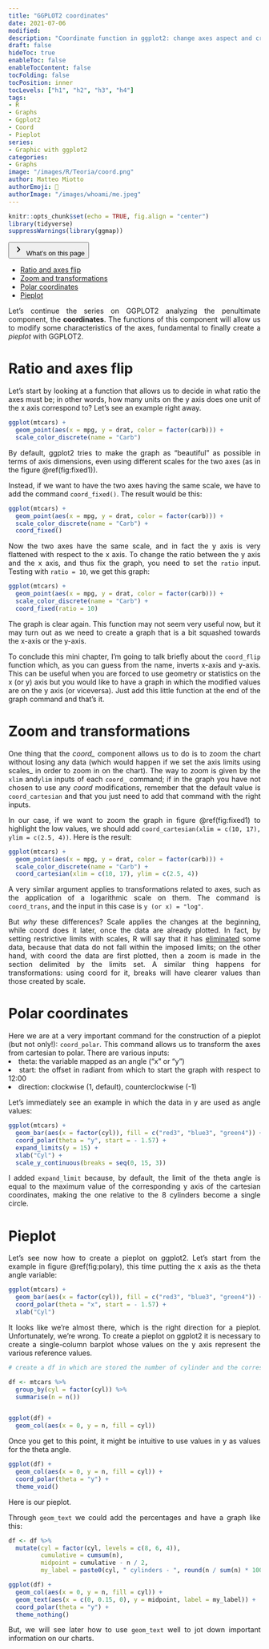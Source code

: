 ```yaml
---
title: "GGPLOT2 coordinates"
date: 2021-07-06
modified:
description: "Coordinate function in ggplot2: change axes aspect and create a pieplot"
draft: false
hideToc: true
enableToc: false
enableTocContent: false
tocFolding: false
tocPosition: inner
tocLevels: ["h1", "h2", "h3", "h4"]
tags:
- R
- Graphs
- Ggplot2
- Coord
- Pieplot
series:
- Graphic with ggplot2
categories:
- Graphs
image: "/images/R/Teoria/coord.png"
author: Matteo Miotto
authorEmoji: 🤖
authorImage: "/images/whoami/me.jpeg"
---
```


```r
knitr::opts_chunk$set(echo = TRUE, fig.align = "center")
library(tidyverse)
suppressWarnings(library(ggmap))
```

<div class="expand">
<button type="button" class="expand__button" aria-label="Expand Button"> [ ]{.expand-icon .expand-icon__right}<svg xmlns="http://www.w3.org/2000/svg" width="24" height="24" viewBox="0 0 24 24" class="expand-icon__down"><path fill="currentColor" d="M9.29 15.88L13.17 12 9.29 8.12c-.39-.39-.39-1.02 0-1.41.39-.39 1.02-.39 1.41 0l4.59 4.59c.39.39.39 1.02 0 1.41L10.7 17.3c-.39.39-1.02.39-1.41 0-.38-.39-.39-1.03 0-1.42z"></path></svg> What's on this page </button>
<div class="expand__content expand__content--toc" style="max-height: 381px;">
<ul>
<li>
<a href="#ratio-and-axes-flip">Ratio and axes flip</a>
</li>
<li>
<a href="#zoom-and-transformations ">Zoom and transformations</a>
</li>
<li>
<a href="#polar-coordinates">Polar coordinates</a>
</li>
<li>
<a href="#pieplot">Pieplot</a>
</li>
</ul>
</div>
</div>
::: {style="text-align: justify;"}

Let's continue the series on GGPLOT2 analyzing the penultimate component, the **coordinates**.
The functions of this component will allow us to modify some characteristics of the axes, fundamental to finally create a *pieplot* with GGPLOT2.

# Ratio and axes flip
Let's start by looking at a function that allows us to decide in what ratio the axes must be; in other words, how many units on the y axis does one unit of the x axis correspond to?
Let's see an example right away.

```r
ggplot(mtcars) +
  geom_point(aes(x = mpg, y = drat, color = factor(carb))) +
  scale_color_discrete(name = "Carb")
```
By default, ggplot2 tries to make the graph as "beautiful" as possible in terms of axis dimensions, even using different scales for the two axes (as in the figure \@ref(fig:fixed1)).  

Instead, if we want to have the two axes having the same scale, we have to add the command `coord_fixed()`. The result would be this:

```r
ggplot(mtcars) +
  geom_point(aes(x = mpg, y = drat, color = factor(carb))) +
  scale_color_discrete(name = "Carb") +
  coord_fixed()
```
Now the two axes have the same scale, and in fact the y axis is very flattened with respect to the x axis. To change the ratio between the y axis and the x axis, and thus fix the graph, you need to set the `ratio` input.
Testing with `ratio = 10`, we get this graph:

```r
ggplot(mtcars) +
  geom_point(aes(x = mpg, y = drat, color = factor(carb))) +
  scale_color_discrete(name = "Carb") +
  coord_fixed(ratio = 10)
```
The graph is clear again.
This function may not seem very useful now, but it may turn out as we need to create a graph that is a bit squashed towards the x-axis or the y-axis.

To conclude this mini chapter, I'm going to talk briefly about the `coord_flip` function which, as you can guess from the name, inverts x-axis and y-axis. This can be useful when you are forced to use geometry or statistics on the x (or y) axis but you would like to have a graph in which the modified values are on the y axis (or viceversa). Just add this little function at the end of the graph command and that's it.

# Zoom and transformations 
One thing that the *coord_* component allows us to do is to zoom the chart without losing any data (which would happen if we set the axis limits using scales_ in order to zoom in on the chart).
The way to zoom is given by the `xlim` and` ylim` inputs of each `coord_` command; if in the graph you have not chosen to use any *coord* modifications, remember that the default value is `coord_cartesian` and that you just need to add that command with the right inputs.

In our case, if we want to zoom the graph in figure \@ref(fig:fixed1) to highlight the low values, we should add `coord_cartesian(xlim = c(10, 17), ylim = c(2.5, 4))`. Here is the result:

```r
ggplot(mtcars) +
  geom_point(aes(x = mpg, y = drat, color = factor(carb))) +
  scale_color_discrete(name = "Carb") +
  coord_cartesian(xlim = c(10, 17), ylim = c(2.5, 4))
```

A very similar argument applies to transformations related to axes, such as the application of a logarithmic scale on them.
The command is `coord_trans`, and the input in this case is `y (or x) = "log"`.

But *why* these differences?
Scale applies the changes at the beginning, while coord does it later, once the data are already plotted. In fact, by setting restrictive limits with scales, R will say that it has <u>eliminated</u> some data, because that data do not fall within the imposed limits; on the other hand, with coord the data are first plotted, then a zoom is made in the section delimited by the limits set.
A similar thing happens for transformations: using coord for it, breaks will have clearer values than those created by scale.

# Polar coordinates
Here we are at a very important command for the construction of a pieplot (but not only!): `coord_polar`.
This command allows us to transform the axes from cartesian to polar. There are various inputs:
<li>theta: the variable mapped as an angle ("x" or "y") </li>
<li>start: the offset in radiant from which to start the graph with respect to 12:00 </li>
<li>direction: clockwise (1, default), counterclockwise (-1) </li>

Let's immediately see an example in which the data in y are used as angle values:

```r
ggplot(mtcars) +
  geom_bar(aes(x = factor(cyl)), fill = c("red3", "blue3", "green4")) +
  coord_polar(theta = "y", start = - 1.57) +
  expand_limits(y = 15) +
  xlab("Cyl") +
  scale_y_continuous(breaks = seq(0, 15, 3))
```
I added `expand_limit` because, by default, the limit of the theta angle is equal to the maximum value of the corresponding y axis of the cartesian coordinates, making the one relative to the 8 cylinders become a single circle.

# Pieplot
Let's see now how to create a pieplot on ggplot2.
Let's start from the example in figure \@ref(fig:polary), this time putting the x axis as the theta angle variable:

```r
ggplot(mtcars) +
  geom_bar(aes(x = factor(cyl)), fill = c("red3", "blue3", "green4")) +
  coord_polar(theta = "x", start = - 1.57) +
  xlab("Cyl")
```

It looks like we're almost there, which is the right direction for a pieplot. Unfortunately, we're wrong.
To create a pieplot on ggplot2 it is necessary to create a single-column barplot whose values on the y axis represent the various reference values.

```r

# create a df in which are stored the number of cylinder and the corresponding counts

df <- mtcars %>%
  group_by(cyl = factor(cyl)) %>%
  summarise(n = n())


ggplot(df) +
  geom_col(aes(x = 0, y = n, fill = cyl))
```

Once you get to this point, it might be intuitive to use values in y as values for the theta angle.

```r
ggplot(df) +
  geom_col(aes(x = 0, y = n, fill = cyl)) +
  coord_polar(theta = "y") +
  theme_void()
```

Here is our pieplot.

Through `geom_text` we could add the percentages and have a graph like this:

```r

df <- df %>%
  mutate(cyl = factor(cyl, levels = c(8, 6, 4)),
         cumulative = cumsum(n),
         midpoint = cumulative - n / 2,
         my_label = paste0(cyl, " cylinders - ", round(n / sum(n) * 100, 2), "%"))

ggplot(df) +
  geom_col(aes(x = 0, y = n, fill = cyl)) +
  geom_text(aes(x = c(0, 0.15, 0), y = midpoint, label = my_label)) +
  coord_polar(theta = "y") +
  theme_nothing()

```

But, we will see later how to use `geom_text` well to jot down important information on our charts.

:::
